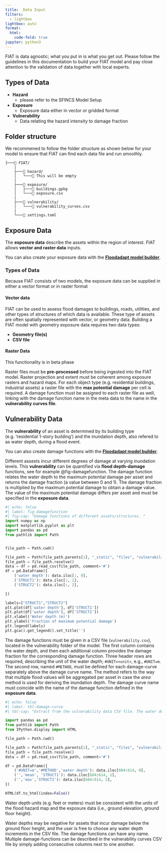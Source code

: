 ```yaml
---
title:	Data Input
filters:
  - lightbox
lightbox: auto
format:
  html:
    code-fold: true
jupyter: python3
---
```


FIAT is data agnostic; what you put in is what you get out. Please follow the guidelines in this documentation to build your FIAT model and pay close attention to the validation of data together with local experts.

## Types of Data
- **Hazard**
    - please refer to the SFINCS Model Setup
- **Exposure**
    - Exposure data either in vector or gridded format
- **Vulnerability**
    - Data relating the hazard intensity to damage fraction

## Folder structure
We recommened to follow the folder structure as shown below for your model to ensure that FIAT can find each data file and run smoothly. 
```
├───📁 FIAT/
    |
    ├───📁 hazard/
    │   └───📄 This will be empty
    |
    ├───📁 exposure/
    │   ├───📄 buildings.gpkg
    │   └───📄 exposure.csv
    |
    ├───📁 vulnerability/
    │   └───📄 vulnerability_curves.csv
    |
    └───📄 settings.toml

```

## Exposure Data 

The **exposure data** describe the assets within the region of interest. FIAT allows **vector and raster data** inputs. 

::: {.callout-tip}
You can also create your exposure data with the [**Floodadapt  model builder**](hydromt_fiat_gui).
:::

### Types of Data
Because FIAT consists of two models, the exposure data can be supplied in either a vector format or in raster format

#### Vector data
FIAT can be used to assess flood damages to buildings, roads, utilities, and other types of structures of which data is available. These type of assets are often spatially represented with vector, or geometry data. Building a FIAT model with geometry exposure data requires two data types:

- **Geometry file(s)**
- **CSV file**

#### Raster Data

::: {.callout-important}
 This functionality is in beta phase
:::

Raster files must be **pre-processed** before being ingested into the FIAT model. Raster projection and extent must be coherent among exposure rasters and hazard maps. For each object type (e.g. residential buildings, industrial assets) a raster file with the **max potential damage** per cell is required. A damage function must be assigned to each raster file as well, linking with the damage function name in the meta data to the name in the **vulnerability curves file**.

## Vulnerability Data
The **vulnerability** of an asset is determined by its building type (e.g. 'residential 1-story building') and the inundation depth, also refered to as water depth, during a flood event. 

::: {.callout-tip}
You can also create damage functions with the [**Floodadapt  model builder**](hydromt_fiat_gui).
:::

Different assests incur different degrees of damage at varying inundation levels. This **vulnerability** can be quantified via **flood depth-damage** functions, see for example @fig-damagefunction. The damage function relates the water depth to the maximum potential damage per asset and returns the damage fraction (a value between 0 and 1). The damage fraction is multiplied by the maximum potential damage to obtain a damage value. The value of the maximum potential damage differs per asset and must be specified in the **exposure data**.


```python
#| echo: false
#| label: fig-damagefunction
#| fig-cap: "Damage functions of different assets/structures. "
import numpy as np
import matplotlib.pyplot as plt
import pandas as pd
from pathlib import Path


file_path = Path.cwd()

file_path = Path(file_path.parents[1], "_static", "files", "vulnerability_curves.csv")
file_path = file_path.resolve()
data = df = pd.read_csv(file_path, comment='#')
df = pd.DataFrame({
    ('water depth'): data.iloc[:, 0],
    ('STRUCT1'): data.iloc[:, 1],
    ('STRUCT2'): data.iloc[:, 2],

})

labels=["STRUCT1","STRUCT2"]
plt.plot(df['water depth'], df['STRUCT1'])
plt.plot(df['water depth'], df['STRUCT2'])
plt.xlabel('Water depth (m)')
plt.ylabel('Fraction of maximum potential damage')
plt.legend(labels)
plt.gca().get_legend().set_title('')
```


The damage functions must be given in a CSV file (`vulnerability.csv`), located in the vulnerability folder of the model. The first column contains the water depth, and then each additional column provides the damage fraction for the corresponding damage function. Three header rows are required, describing the unit of the water depth; `#UNIT=<unit>`, e.g., `#UNIT=m`. The second row, named `#METHOD`, must be defined for each damage-curve separately above the damage curve name. The method refers to the way that multiple flood values will be aggregated per asset in case the *area* method is used for deriving the inundation depth. The damage curve name must coincide with the name of the damage function defined in the **exposure data**.

```python
#| echo: false
#| label: tbl-damage-curve
#| tbl-cap: "Extract from the vulnerability data CSV file. The water depth must be in the outer left column followed by the damage functions. The user has the freedom to add multiple damage curves. "

import pandas as pd
from pathlib import Path
from IPython.display import HTML

file_path = Path.cwd()

file_path = Path(file_path.parents[1], "_static", "files", "vulnerability_curves.csv")
file_path = file_path.resolve()
data = df = pd.read_csv(file_path, comment='#')

df = pd.DataFrame({
    ('#UNIT=m','#METHOD','water depth'): data.iloc[604:614, 0],
    ('','mean', 'STRUCT1'): data.iloc[604:614, 1],
    ('','max','STRUCT2'): data.iloc[604:614, 2],
})

HTML(df.to_html(index=False))
```

::: {.callout-important}
 Water depth units (e.g. feet or meters) must be consistent with the units of the flood hazard map and the exposure data (i.e., ground elevation, ground floor height).
:::

Water depths may be negative for assets that incur damage below the ground floor height, and the user is free to choose any water depth increments in the CSV file. The damage functions can have any name. Multiple damage-functions can be described in the vulnerability curves CSV file by simply adding consecutive columns next to one another.

